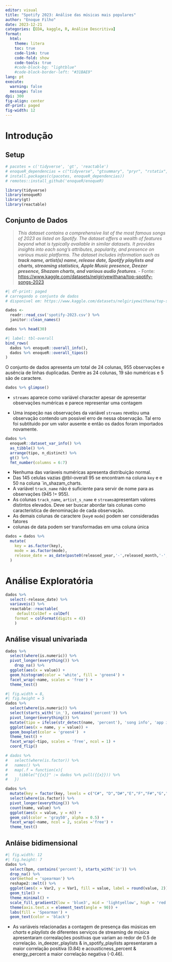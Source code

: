 ```yaml
---
editor: visual
title: "Spotify 2023: Análise das músicas mais populares"
author: "Enoque Filho"
date: 2023-12-21 
categories: [EDA, kaggle, R, Análise Descritiva]
format: 
  html:
    theme: litera
    toc: true
    code-link: true
    code-fold: show
    code-tools: true
    #code-block-bg: "lightblue"
    #code-block-border-left: "#31BAE9"
lang: pt
execute:
  warning: false
  message: false
dpi: 300
fig-align: center
df-print: paged
fig-width: 12
---
```


# Introdução

## Setup

```r
# pacotes = c('tidyverse', 'gt', 'reactable')
# enoqueR_dependencias = c("tidyverse", "gtsummary", "pryr", "rstatix", "moments")
# install.packages(c(pacotes, enoqueR_dependencias))
# remotes::install_github('enoqueR/enoqueR)

library(tidyverse)
library(enoqueR) 
library(gt)
library(reactable)

```

## Conjunto de Dados

> *This dataset contains a comprehensive list of the most famous songs of 2023 as listed on Spotify. The dataset offers a wealth of features beyond what is typically available in similar datasets. It provides insights into each song's attributes, popularity, and presence on various music platforms. The dataset includes information such as **track name, artist(s) name, release date, Spotify playlists and charts, streaming statistics, Apple Music presence, Deezer presence, Shazam charts, and various audio features**.* - Fonte: [https://www.kaggle.com/datasets/nelgiriyewithana/top-spotify-songs-2023](#0)

```r
#| df-print: paged
# carregando o conjunto de dados
# disponivel em: https://www.kaggle.com/datasets/nelgiriyewithana/top-spotify-songs-2023

dados <- 
  readr::read_csv('spotify-2023.csv') %>% 
  janitor::clean_names()

dados %>% head(30)
```

```r
#| label: tbl-overall
bind_rows(
  dados %>% enoqueR::overall_info(),
  dados %>% enoqueR::overall_tipos()
)
```

O conjunto de dados apresenta um total de 24 colunas, 955 observações e ausência de linhas duplicadas. Dentre as 24 colunas, 19 são numéricas e 5 são de caractere.

```r
dados %>% glimpse()
```

-   `streams` aparece como variável character apesar de apresentar observações numéricas e parece representar uma contagem

-   Uma inspeção nas observações da variável `streams` revelou uma observação contendo um possivel erro de nessa observação. Tal erro foi subtituido por um valor ausente e então os dados foram importados novamente.

```r
dados %>% 
  enoqueR::dataset_var_info() %>% 
  as_tibble() %>% 
  arrange(tipo, n_distinct) %>% 
  gt() %>% 
  fmt_number(columns = 6:7)
```

-   Nenhuma das varíaveis numéricas apresenta distribuição normal.
-   Das 145 celulas vazias @tbl-overall 95 se encontram na coluna `key` e e 50 na coluna \`in_shazam_charts.
-   A variável `track_name` não é suficiente para servir de nome para as observações (945 != 955).
-   As colunas `track_name`, `artist_s_name` e `streams`apresentam valores distintos elevados. Deve ser buscar abordar tais colunas como caracteristica de denominação de cada observação.
-   As demais colunas de caractere (`key`e `mode`) podem ser consideradas fatores
-   colunas de data podem ser transformadas em uma coluna única

```r
dados = dados %>% 
  mutate(
    key = as.factor(key),
    mode = as.factor(mode),
    release_date = as_date(paste0(released_year,'-',released_month,'-',released_day))
  )
```

# Análise Exploratória

```r
dados %>% 
  select(-release_date) %>% 
  variaveis() %>% 
  reactable::reactable(
     defaultColDef = colDef(
    format = colFormat(digits = 4))
    )
```

## Análise visual univariada

```r
dados %>% 
  select(where(is.numeric)) %>% 
  pivot_longer(everything()) %>% 
    drop_na() %>% 
  ggplot(aes(x = value)) + 
  geom_histogram(color = 'white', fill = 'green4') + 
  facet_wrap(~name, scales = 'free') + 
  theme_test()
```

```r
#| fig.width = 8,
#| fig.height = 5
dados %>% 
  select(where(is.numeric)) %>% 
  select(starts_with('in_'), contains('percent')) %>% 
  pivot_longer(everything()) %>% 
  mutate(tipo = ifelse(str_detect(name, 'percent'), 'song info', 'app info')) %>% 
  ggplot(aes(x = name, y = value)) +
  geom_boxplot(color = 'green4')  + 
  theme_test() + 
  facet_wrap(~tipo, scales = 'free', ncol = 1) + 
  coord_flip()
```

```r
# dados %>% 
#   select(where(is.factor)) %>% 
#   names() %>% 
#   map(.f = function(x){
#     tibble("{{x}}" := dados %>% pull({{x}})) %>% 
#   })
```

```r
dados %>% 
  mutate(key = factor(key, levels = c("C#", "D","D#","E","F","F#","G","G#","A","A#","B"))) %>% 
  select(where(is.factor)) %>% 
  pivot_longer(everything()) %>% 
  count(name, value) %>% 
  ggplot(aes(x = value, y = n)) + 
  geom_col(color = 'gray50', alpha = 0.5) +
  facet_wrap(~name, ncol = 2, scales ='free') + 
  theme_test()
```

## Anláise bidimensional

```r
#| fig.width: 12
#| fig.height: 7
dados %>% 
  select(bpm, contains('percent'), starts_with('in')) %>% 
  drop_na() %>% 
  cor(method = 'spearman') %>% 
  reshape2::melt() %>% 
  ggplot(aes(x = Var2, y = Var1, fill = value, label = round(value, 2))) + 
  geom_tile() + 
  theme_minimal() + 
  scale_fill_gradient2(low = 'blue3', mid = 'lightyellow', high = 'red',midpoint = 0) + 
  theme(axis.text.x = element_text(angle = 90)) +
  labs(fill = 'Spearman') + 
  geom_text(color = 'black')
```

-   As variáveis relacionadas a contagem de presença das músicas em *charts* e *playlists* de diferentes serviços de streaming de música apresentaram correalações positivas que variam ao redor de 0.5 de correlação. in_deezer_playlists & in_spotify_playlists apresentaram a maior correlação positiva (0.84) e acousticness_percent & energy_percent a maior correlação negativa (-0.46).

# 

